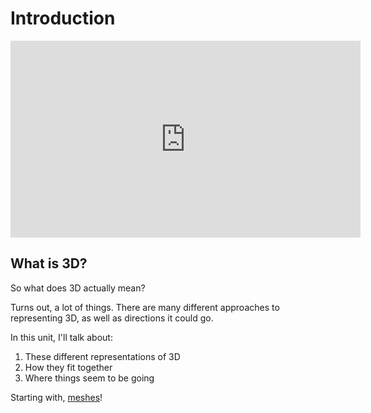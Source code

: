 # Introduction

<iframe
    width="560"
    height="315"
    src="https://www.youtube.com/embed/VJfOi0PXOoY?si=hYU_X00R_owQGGdB"
    title="YouTube video player"
    frameborder="0"
    allow="accelerometer; autoplay; clipboard-write; encrypted-media; gyroscope; picture-in-picture; web-share"
    referrerpolicy="strict-origin-when-cross-origin"
    allowfullscreen
></iframe>

## What is 3D?

So what does 3D actually mean?

Turns out, a lot of things. There are many different approaches to representing 3D, as well as directions it could go.

In this unit, I'll talk about:

1. These different representations of 3D
2. How they fit together
3. Where things seem to be going

Starting with, [meshes](meshes.mdx)!
